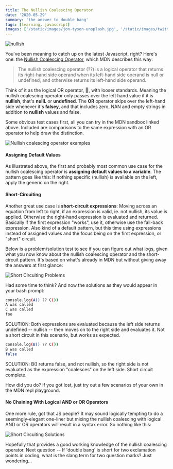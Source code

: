 ```yaml
---
title: The Nullish Coalescing Operator
date: '2020-05-29'
summary: 'the answer to double bang'
tags: [learning, javascript]
images: ['/static/images/jon-tyson-unsplash.jpg', '/static/images/twitter-social-card.png']
---
```


![nullish](/static/images/jon-tyson-unsplash.jpg)

You've been meaning to catch up on the latest Javascript, right? Here's one: the <a href="https://developer.mozilla.org/en-US/docs/Web/JavaScript/Reference/Operators/Nullish_coalescing_operator">Nullish Coalescing Operator</a>, which MDN describes this way:

> The nullish coalescing operator (??) is a logical operator that returns its right-hand side operand when its
> left-hand side operand is null or undefined, and otherwise returns its left-hand side operand.

Think of it as the logical OR operator, <b>||</b>, with looser standards. Meaning the nullish coalescing operator only passes over the left hand value if it is **nullish**, that's **nullL** or **undefined**. The <b>OR</b> operator skips over the left-hand side whenever it's **falsey**, and that includes zero, NAN and empty strings in addition to **nullish** values and false.

Some obvious test cases first, all you can try in the MDN sandbox linked above. Included are comparisons to the same expression with an OR operator to help draw the distinction.

![Nullish coalescing operator examples](/static/images/code.png)

<h4>Assigning Default Values</h4>
As illustrated above, the first and probably most common use case for the nullish coalescing operator
is <b>assigning default values to a variable</b>. The pattern goes like this: If nothing specific
(nullish) is available on the left, apply the generic on the right.

<h4>Short-Circuiting</h4>
<p>
  Another great use case is <b>short-circuit expressions</b>: Moving across an equation from left to
  right, if an expression is valid, ie. not nullish, its value is applied. Otherwise the right-hand
  expression is evaluated and returned. Basically if the first expression "works", use it, otherwise
  use the fall-back expression. Also kind of a default pattern, but this time using expressions
  instead of assigned values and the focus being on the first expression, or "short" circuit.
</p>

<p>
  Below is a problem/solution test to see if you can figure out what logs, given what you now know
  about the nullish coalescing operator and the short-circuit pattern. It's based on what's already
  in MDN but without giving away the answers at first glance:
</p>

![Short Circuiting Problems](/static/images/shortcircuitcode1.png)

Had some time to think? And now the solutions as they would appear in your bash prompt:

```bash
console.log(A() ?? C())
A was called
C was called
foo
```

SOLUTION: Both expressions are evaluated because the left side returns undefined -- nullish -- then moves on to the right side and evaluates it. Not a short circuit in this scenario, but works as expected.

```bash
console.log(B() ?? C())
B was called
false
```

SOLUTION: B() returns false, and not nullish, so the right side is not evaluated as the expression "coalesces" on the left side. Short circuit complete.

<p>
  How did you do? If you got lost, just try out a few scenarios of your own in the MDN repl
  playground.
</p>

<h4>No Chaining With Logical AND or OR Operators</h4>
One more rule, got that JS people? It may sound logically tempting to do a seemingly-elegant one-liner
but mixing the nullish coalescing with logical AND or OR operators will result in a syntax error. So
nothing like this:

![Short Circuiting Solutions](/static/images/code3.png)

Hopefully that provides a good working knowledge of the nullish coalescing operator. Next question -- If 'double bang' is short for two exclamation points in coding, what is the slang term for two question marks? Just wondering...
